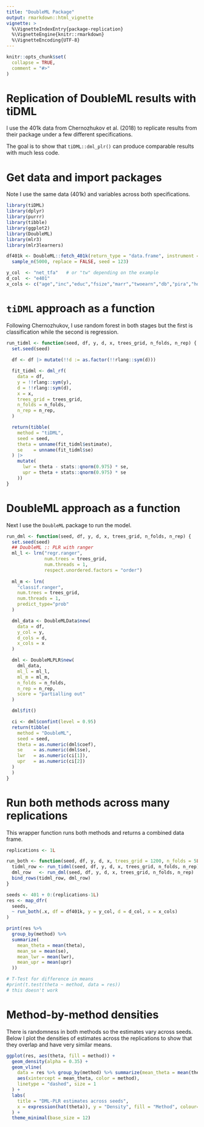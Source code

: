 ```yaml
---
title: "DoubleML Package"
output: rmarkdown::html_vignette
vignette: >
  %\VignetteIndexEntry{package-replication}
  %\VignetteEngine{knitr::rmarkdown}
  %\VignetteEncoding{UTF-8}
---
```


```r
knitr::opts_chunk$set(
  collapse = TRUE,
  comment = "#>"
)
```

# Replication of DoubleML results with tiDML

I use the 401k data from Chernozhukov et al. (2018) to replicate results from their package under a few different specifications.

The goal is to show that `tiDML::dml_plr()` can produce comparable results with much less code.


# Get data and import packages

Note I use the same data (401k) and variables across both specifications. 

```r
library(tiDML)
library(dplyr)
library(purrr)
library(tibble)
library(ggplot2)
library(DoubleML)
library(mlr3)
library(mlr3learners)

df401k <- DoubleML::fetch_401k(return_type = "data.frame", instrument = FALSE) |>
  sample_n(5000, replace = FALSE, seed = 123)

y_col  <- "net_tfa"   # or "tw" depending on the example
d_col  <- "e401"
x_cols <- c("age","inc","educ","fsize","marr","twoearn","db","pira","hown")

```

# `tiDML` approach as a function

Following Chernozhukov, I use random forest in both stages but the first is classification while the second is regression. 

```r
run_tidml <- function(seed, df, y, d, x, trees_grid, n_folds, n_rep) {
  set.seed(seed)
  
  df <- df |> mutate(!!d := as.factor(!!rlang::sym(d)))

  fit_tidml <- dml_rf(
    data = df,
    y = !!rlang::sym(y),
    d = !!rlang::sym(d),
    x = x,
    trees_grid = trees_grid,
    n_folds = n_folds,
    n_rep = n_rep,
  )

  return(tibble(
    method = "tiDML",
    seed = seed,
    theta = unname(fit_tidml$estimate),
    se    = unname(fit_tidml$se)
  ) |>
    mutate(
      lwr = theta - stats::qnorm(0.975) * se,
      upr = theta + stats::qnorm(0.975) * se
    ))
}

```

# DoubleML approach as a function

Next I use the `DoubleML` package to run the model.

```r
run_dml <- function(seed, df, y, d, x, trees_grid, n_folds, n_rep) {
  set.seed(seed)
  ## DoubleML :: PLR with ranger
  ml_l <- lrn("regr.ranger",
              num.trees = trees_grid, 
              num.threads = 1,
              respect.unordered.factors = "order")
  
  ml_m <- lrn(
    "classif.ranger",
    num.trees = trees_grid,
    num.threads = 1,
    predict_type="prob"
  )

  dml_data <- DoubleMLData$new(
    data = df, 
    y_col = y, 
    d_cols = d, 
    x_cols = x
  )

  dml <- DoubleMLPLR$new(
    dml_data, 
    ml_l = ml_l, 
    ml_m = ml_m,
    n_folds = n_folds,
    n_rep = n_rep,
    score = "partialling out"
  )

  dml$fit()

  ci <- dml$confint(level = 0.95)
  return(tibble(
    method = "DoubleML",
    seed = seed,
    theta = as.numeric(dml$coef),
    se    = as.numeric(dml$se),
    lwr   = as.numeric(ci[1]),
    upr   = as.numeric(ci[2])
  )
  )
}
```

# Run both methods across many replications

This wrapper function runs both methods and returns a combined data frame.

```r

replications <- 1L

run_both <- function(seed, df, y, d, x, trees_grid = 1200, n_folds = 5L, n_rep = 3L) {
  tidml_row <- run_tidml(seed, df, y, d, x, trees_grid, n_folds, n_rep)
  dml_row   <- run_dml(seed, df, y, d, x, trees_grid, n_folds, n_rep)
  bind_rows(tidml_row, dml_row)
}

seeds <- 401 + 0:(replications-1L)  
res <- map_dfr(
  seeds,
  ~ run_both(.x, df = df401k, y = y_col, d = d_col, x = x_cols)
)

print(res %>%
  group_by(method) %>%
  summarize(
    mean_theta = mean(theta),
    mean_se = mean(se),
    mean_lwr = mean(lwr),
    mean_upr = mean(upr)
  ))

# T-Test for difference in means
#print(t.test(theta ~ method, data = res))
# this doesn't work
```

# Method-by-method densities

There is randomness in both methods so the estimates vary across seeds. Below I plot the densities of estimates across the replications to show that they overlap and have very similar means.

```r
ggplot(res, aes(theta, fill = method)) +
  geom_density(alpha = 0.35) +
  geom_vline(
    data = res %>% group_by(method) %>% summarize(mean_theta = mean(theta)),
    aes(xintercept = mean_theta, color = method),
    linetype = "dashed", size = 1
  ) +
  labs(
    title = "DML-PLR estimates across seeds",
    x = expression(hat(theta)), y = "Density", fill = "Method", colour= "Method"
  ) +
  theme_minimal(base_size = 12)

```